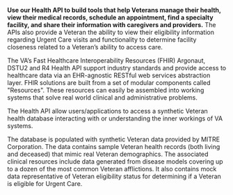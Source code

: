**Use our Health API to build tools that help Veterans manage their health, view their medical records, schedule an appointment, find a specialty facility, and share their information with caregivers and providers.** The APIs also provide a Veteran the ability to view their eligibility information regarding Urgent Care visits and functionality to determine facility closeness related to a Veteran’s ability to access care.

The VA’s Fast Healthcare Interoperability Resources (FHIR) Argonaut, DSTU2 and R4 Health API support industry standards and provide access to healthcare data via an EHR-agnostic RESTful web services abstraction layer. FHIR solutions are built from a set of modular components called "Resources". These resources can easily be assembled into working systems that solve real world clinical and administrative problems.

The Health API allow users/applications to access a synthetic Veteran health database interacting with or understanding the inner workings of VA systems.

The database is populated with synthetic Veteran data provided by MITRE Corporation. The data contains sample Veteran health records (both living and deceased) that mimic real Veteran demographics. The associated clinical resources include data generated from disease models covering up to a dozen of the most common Veteran afflictions. It also contains mock data representative of Veteran eligibility status for determining if a Veteran is eligible for Urgent Care.